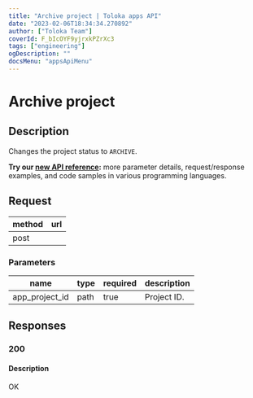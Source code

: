 ```yaml
---
title: "Archive project | Toloka apps API"
date: "2023-02-06T18:34:34.270892"
author: ["Toloka Team"]
coverId: F_bIcOYF9yjrxkPZrXc3
tags: ["engineering"]
ogDescription: ""
docsMenu: "appsApiMenu"
---
```



# Archive project

## Description

Changes the project status to `ARCHIVE`.

<Note mode="tip" title="Tip">

**Try our [new API reference](https://toloka.ai/docs/api/apps-reference/#post-/app-projects/-app_project_id-/archive):** more parameter details, request/response examples, and code samples in various programming languages.

</Note>

## Request

method | url
----- | -----
post | <AppProjectsappProjectIdarchivePostTable1/>

### Parameters

name | type | required | description
----- | ----- | ----- | -----
app_project_id | path | true | Project ID.

## Responses

### 200

#### Description

OK
